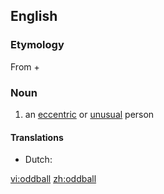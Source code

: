 ==English==

===Etymology===
From {{term|odd|lang=en}} + {{term|ball|lang=en}}

===Noun===
{{en-noun}}

# an [[eccentric]] or [[unusual]] person

====Translations====
{{trans-top|eccentric person}}
* Dutch: {{t+|nl|kwast|}}
{{trans-mid}}
{{trans-bottom}}

[[vi:oddball]]
[[zh:oddball]]